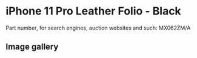 
# iPhone 11 Pro Leather Folio - Black

Part number, for search engines, auction websites and such: MX062ZM/A

## Image gallery

<div style={{ width: "768px" }}>
  <GalleryComponent
    images={[
      {
        original: "/everysource/MX062.webp",
        thumbnail: "/everypreview/MX062.webp",
      },
      {
        original: "/everysource/MX062_AV1.webp",
        thumbnail: "/everypreview/MX062_AV1.webp",
      },
      {
        original: "/everysource/MX062_AV2.webp",
        thumbnail: "/everypreview/MX062_AV2.webp",
      },
      {
        original: "/everysource/MX062_AV3.webp",
        thumbnail: "/everypreview/MX062_AV3.webp",
      },
      {
        original: "/everysource/MX062_AV4.webp",
        thumbnail: "/everypreview/MX062_AV4.webp",
      },
      {
        original: "/everysource/MX062_AV5.webp",
        thumbnail: "/everypreview/MX062_AV5.webp",
      }
    ]}
  />
</div>